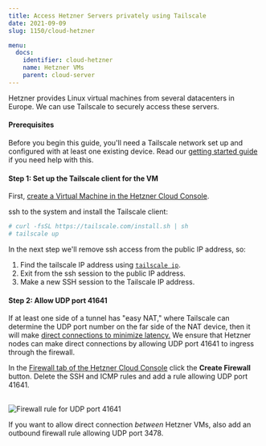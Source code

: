 ```yaml
---
title: Access Hetzner Servers privately using Tailscale
date: 2021-09-09
slug: 1150/cloud-hetzner

menu:
  docs:
    identifier: cloud-hetzner
    name: Hetzner VMs
    parent: cloud-server
---
```


Hetzner provides Linux virtual machines from several datacenters in Europe.
We can use Tailscale to securely access these servers.

#### Prerequisites

Before you begin this guide, you'll need a Tailscale network set up and configured with at
least one existing device. Read our [getting started guide](/kb/1017/install)
if you need help with this.

#### Step 1: Set up the Tailscale client for the VM

First, [create a Virtual Machine in the Hetzner Cloud Console](https://console.hetzner.cloud/).

ssh to the system and install the Tailscale client:

```sh
# curl -fsSL https://tailscale.com/install.sh | sh
# tailscale up
```

In the next step we'll remove ssh access from the public IP address, so:

1. Find the tailscale IP address using [`tailscale ip`](/kb/1080/cli#ip).
1. Exit from the ssh session to the public IP address.
1. Make a new SSH session to the Tailscale IP address.

#### Step 2: Allow UDP port 41641

If at least one side of a tunnel has "easy NAT," where Tailscale can determine the UDP port
number on the far side of the NAT device, then it will make
[direct connections to minimize latency.](/blog/how-tailscale-works/)
We ensure that Hetzner nodes can make direct connections by allowing UDP port 41641 to ingress
through the firewall.

In the [Firewall tab of the Hetzner Cloud Console](https://console.hetzner.cloud/) click
the **Create Firewall** button. Delete the SSH and ICMP rules and add a rule allowing UDP
port 41641.

<br />
<Image
  src="/images/solutions/cloud-hetzner/hetzner-firewall.jpg"
  className="bordered"
  alt="Firewall rule for UDP port 41641"
  width={1950}
  height={898}
/>

If you want to allow direct connection _between_ Hetzner VMs, also add an outbound firewall rule
allowing UDP port 3478.
